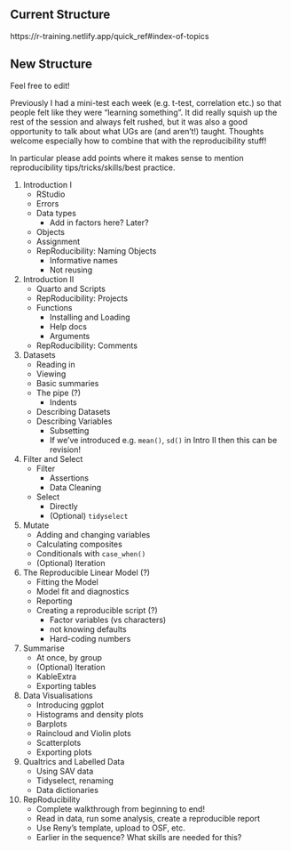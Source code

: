 ## Current Structure

https://r-training.netlify.app/quick_ref#index-of-topics

## New Structure

Feel free to edit!

Previously I had a mini-test each week (e.g. t-test, correlation etc.) so that people felt like they were "learning something". It did really squish up the rest of the session and always felt rushed, but it was also a good opportunity to talk about what UGs are (and aren't!) taught. Thoughts welcome especially how to combine that with the reproducibility stuff!

In particular please add points where it makes sense to mention reproducibility tips/tricks/skills/best practice.

1. Introduction I
    - RStudio
    - Errors
    - Data types
      - Add in factors here? Later?
    - Objects
    - Assignment
    - RepRoducibility: Naming Objects
      - Informative names
      - Not reusing 

2. Introduction II
    - Quarto and Scripts
    - RepRoducibility: Projects
    - Functions
        - Installing and Loading
        - Help docs
        - Arguments
    - RepRoducibility: Comments
    
3. Datasets
    - Reading in
    - Viewing
    - Basic summaries
    - The pipe (?)
      - Indents
    - Describing Datasets
    - Describing Variables
        - Subsetting
        - If we've introduced e.g. `mean()`, `sd()` in Intro II then this can be revision!
    
4. Filter and Select
    - Filter
        - Assertions
        - Data Cleaning
    - Select
        - Directly
        - (Optional) `tidyselect`

5. Mutate
    - Adding and changing variables
    - Calculating composites
    - Conditionals with `case_when()`
    - (Optional) Iteration
    
6. The Reproducible Linear Model (?)
    - Fitting the Model
    - Model fit and diagnostics
    - Reporting
    - Creating a reproducible script (?)
      - Factor variables (vs characters)
      - not knowing defaults
      - Hard-coding numbers
      
7. Summarise
    - At once, by group
    - (Optional) Iteration
    - KableExtra
    - Exporting tables
    
8. Data Visualisations
    - Introducing ggplot
    - Histograms and density plots
    - Barplots
    - Raincloud and Violin plots
    - Scatterplots
    - Exporting plots
    
9. Qualtrics and Labelled Data
    - Using SAV data
    - Tidyselect, renaming
    - Data dictionaries
    
10. RepRoducibility
    - Complete walkthrough from beginning to end!
    - Read in data, run some analysis, create a reproducible report
    - Use Reny's template, upload to OSF, etc.
    - Earlier in the sequence? What skills are needed for this?



